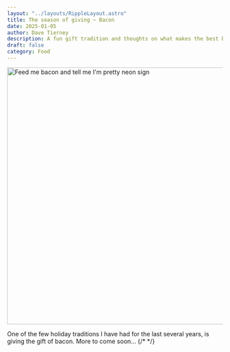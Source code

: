 ```yaml
---
layout: "../layouts/RippleLayout.astro"
title: The season of giving ~ Bacon
date: 2025-01-05
author: Dave Tierney
description: A fun gift tradition and thoughts on what makes the best bacon
draft: false
category: Food
---
```



<Image
  src={bacon}
  alt="Feed me bacon and tell me I'm pretty neon sign"
  height="600"
  width="1200"
/>

One of the few holiday traditions I have had for the last several years, is giving the gift of bacon.
More to come soon...
{/* <a href="" target="_blank" rel="noopener" className="whitespace-nowrap underline decoration-neon transition hover:text-neon"></a> */}
